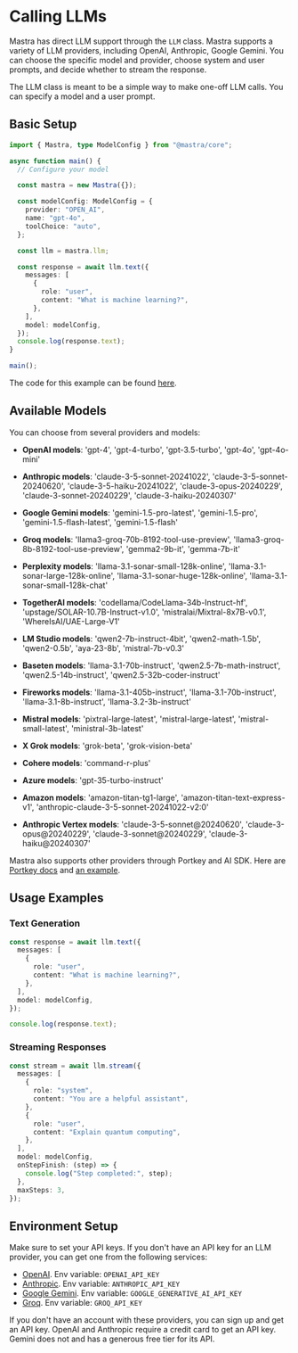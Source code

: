 # Calling LLMs

Mastra has direct LLM support through the `LLM` class. Mastra supports a variety of LLM providers, including OpenAI, Anthropic, Google Gemini. You can choose the specific model and provider, choose system and user prompts, and decide whether to stream the response.

The LLM class is meant to be a simple way to make one-off LLM calls. You can specify a model and a user prompt.

## Basic Setup

```ts showLineNumbers filename="index.ts" copy
import { Mastra, type ModelConfig } from "@mastra/core";

async function main() {
  // Configure your model

  const mastra = new Mastra({});

  const modelConfig: ModelConfig = {
    provider: "OPEN_AI",
    name: "gpt-4o",
    toolChoice: "auto",
  };

  const llm = mastra.llm;

  const response = await llm.text({
    messages: [
      {
        role: "user",
        content: "What is machine learning?",
      },
    ],
    model: modelConfig,
  });
  console.log(response.text);
}

main();
```

The code for this example can be found [here](https://github.com/mastra-ai/mastra/tree/main/examples/llm).

## Available Models

You can choose from several providers and models:

- **OpenAI models**: 'gpt-4', 'gpt-4-turbo', 'gpt-3.5-turbo', 'gpt-4o', 'gpt-4o-mini'

- **Anthropic models**: 'claude-3-5-sonnet-20241022', 'claude-3-5-sonnet-20240620', 'claude-3-5-haiku-20241022', 'claude-3-opus-20240229', 'claude-3-sonnet-20240229', 'claude-3-haiku-20240307'

- **Google Gemini models**: 'gemini-1.5-pro-latest', 'gemini-1.5-pro', 'gemini-1.5-flash-latest', 'gemini-1.5-flash'

- **Groq models**: 'llama3-groq-70b-8192-tool-use-preview', 'llama3-groq-8b-8192-tool-use-preview', 'gemma2-9b-it', 'gemma-7b-it'

- **Perplexity models**: 'llama-3.1-sonar-small-128k-online', 'llama-3.1-sonar-large-128k-online', 'llama-3.1-sonar-huge-128k-online', 'llama-3.1-sonar-small-128k-chat'

- **TogetherAI models**: 'codellama/CodeLlama-34b-Instruct-hf', 'upstage/SOLAR-10.7B-Instruct-v1.0', 'mistralai/Mixtral-8x7B-v0.1', 'WhereIsAI/UAE-Large-V1'

- **LM Studio models**: 'qwen2-7b-instruct-4bit', 'qwen2-math-1.5b', 'qwen2-0.5b', 'aya-23-8b', 'mistral-7b-v0.3'

- **Baseten models**: 'llama-3.1-70b-instruct', 'qwen2.5-7b-math-instruct', 'qwen2.5-14b-instruct', 'qwen2.5-32b-coder-instruct'

- **Fireworks models**: 'llama-3.1-405b-instruct', 'llama-3.1-70b-instruct', 'llama-3.1-8b-instruct', 'llama-3.2-3b-instruct'

- **Mistral models**: 'pixtral-large-latest', 'mistral-large-latest', 'mistral-small-latest', 'ministral-3b-latest'

- **X Grok models**: 'grok-beta', 'grok-vision-beta'

- **Cohere models**: 'command-r-plus'

- **Azure models**: 'gpt-35-turbo-instruct'

- **Amazon models**: 'amazon-titan-tg1-large', 'amazon-titan-text-express-v1', 'anthropic-claude-3-5-sonnet-20241022-v2:0'

- **Anthropic Vertex models**: 'claude-3-5-sonnet@20240620', 'claude-3-opus@20240229', 'claude-3-sonnet@20240229', 'claude-3-haiku@20240307'

Mastra also supports other providers through Portkey and AI SDK. Here are [Portkey docs](https://docs.portkey.ai/docs/custom-models) and [an example](https://github.com/mastra-ai/mastra/blob/main/examples/vnext/src/mastra/agents/test.ts). 

## Usage Examples

### Text Generation

```typescript copy
const response = await llm.text({
  messages: [
    {
      role: "user",
      content: "What is machine learning?",
    },
  ],
  model: modelConfig,
});

console.log(response.text);
```

### Streaming Responses

```typescript copy
const stream = await llm.stream({
  messages: [
    {
      role: "system",
      content: "You are a helpful assistant",
    },
    {
      role: "user",
      content: "Explain quantum computing",
    },
  ],
  model: modelConfig,
  onStepFinish: (step) => {
    console.log("Step completed:", step);
  },
  maxSteps: 3,
});
```

## Environment Setup

Make sure to set your API keys. If you don't have an API key for an LLM provider, you can get one from the following services:

- [OpenAI](https://platform.openai.com/). Env variable: `OPENAI_API_KEY`
- [Anthropic](https://console.anthropic.com/settings/keys). Env variable: `ANTHROPIC_API_KEY`
- [Google Gemini](https://ai.google.dev/gemini-api/docs). Env variable: `GOOGLE_GENERATIVE_AI_API_KEY`
- [Groq](https://console.groq.com/keys). Env variable: `GROQ_API_KEY`

If you don't have an account with these providers, you can sign up and get an API key. OpenAI and Anthropic require a credit card to get an API key. Gemini does not and has a generous free tier for its API.